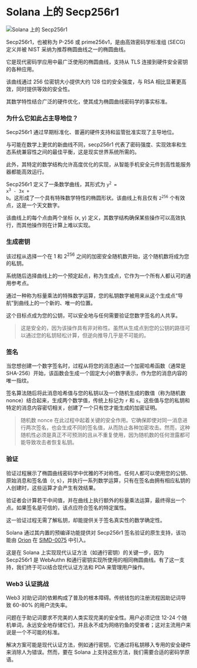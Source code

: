 
# Solana 上的 Secp256r1

![Solana 上的 Secp256r1](/graphics/course-banners/secp256r1-on-solana.png)

<ArticleSection name="什么是 Secp256r1" id="what-is-secp256r1" level="h2" />

Secp256r1，也被称为 P-256 或 prime256v1，是由高效密码学标准组 (SECG) 定义并被 NIST 采纳为推荐椭圆曲线之一的椭圆曲线。

它是现代密码学应用中最广泛使用的椭圆曲线，支持从 TLS 连接到硬件安全密钥的各种应用。

该曲线通过 256 位密钥大小提供大约 128 位的安全强度，与 RSA 相比显著更高效，同时提供等效的安全性。

其数学特性结合广泛的硬件优化，使其成为椭圆曲线密码学的事实标准。

### 为什么它如此占主导地位？

Secp256r1 通过早期标准化、普遍的硬件支持和监管批准实现了主导地位。

与可能在数学上更优的新曲线不同，secp256r1 代表了密码强度、实现效率和生态系统兼容性之间的最佳平衡，这是现实世界系统所需的。

此外，其特定的数学结构允许高度优化的实现，从智能手机安全元件到高性能服务器都能高效运行。

<ArticleSection name="它是如何工作的？" id="how-does-it-work" level="h2" />

Secp256r1 定义了一条数学曲线，其形式为 <code>y<sup>2</sup> = x<sup>3</sup> - 3x + b</code>。这形成了一个具有特殊数学特性的椭圆形状。该曲线上有且仅有 <code>2<sup>256</sup></code> 个有效点，这是一个天文数字。

该曲线上的每个点由两个坐标 (x, y) 定义，其数学结构确保某些操作可以高效执行，而其他操作则在计算上难以实现。

### 生成密钥

该过程从选择一个在 1 和 2<sup>256</sup> 之间的加密安全随机数开始，这个随机数将成为您的私钥。

系统随后选择曲线上的一个预定起点，称为生成点，它作为一个所有人都认可的通用参考点。

通过一种称为标量乘法的特殊数学运算，您的私钥数字被用来从这个生成点“导航”到曲线上的一个新的、唯一的位置。

这个目标点成为您的公钥，可以安全地与任何需要验证您数字签名的人共享。

> 这是安全的，因为该操作具有非对称性。虽然从生成点到您的公钥的路径可以通过您的私钥轻松计算，但逆向推导几乎是不可能的。

### 签名

当您想创建一个数字签名时，过程从将您的消息通过一个加密哈希函数（通常是 SHA-256）开始，该函数会生成一个固定大小的数字表示，作为您的消息内容的唯一指纹。

签名算法随后将此消息哈希值与您的私钥以及一个随机生成的数值（称为随机数 nonce）结合起来，生成两个数学值，传统上标记为 `r` 和 `s`。这些值与您的私钥和特定的消息内容密切相关，创建了一个只有您才能生成的加密证明。

> 随机数 nonce 在此过程中起着关键的安全作用。它确保即使对同一消息进行两次签名，也会生成不同的签名值，从而防止各种加密攻击。然而，这种随机性必须是真正不可预测的且从不重复使用，因为随机数的任何泄露都可能导致攻击者恢复私钥。

### 验证

验证过程展示了椭圆曲线密码学中优雅的不对称性。任何人都可以使用您的公钥、原始消息和签名值（r, s），并执行一系列数学运算，只有在签名由拥有相应私钥的人创建时，这些运算才会产生有效结果。

验证者会计算若干中间值，并在曲线上执行额外的标量乘法运算，最终得出一个点。如果签名是可信的，该点应符合签名的特定属性。

这一验证过程无需了解私钥，却能提供关于签名真实性的数学确定性。

<ArticleSection name="Secp256r1 on Solana" id="secp256r1-on-solana" level="h2" />

Solana 通过其内置的预编译功能提供对 Secp256r1 签名验证的原生支持，该功能由 [Orion](https://x.com/BasedOrion_) 在 [SIMD-0075](https://github.com/solana-foundation/solana-improvement-documents/pull/75) 中引入。

这是在 Solana 上实现现代认证方法（如通行密钥）的关键一步，因为 Secp256r1 是 WebAuthn 和通行密钥实现所使用的相同椭圆曲线。有了这一支持，我们终于可以结合现代认证方法和 PDA 来管理用户操作。

### Web3 认证挑战

Web3 对助记词的依赖构成了普及的根本障碍。传统钱包的注册流程因助记词导致 60-80% 的用户流失率。

问题在于助记词要求不完美的人类实现完美的安全性。用户必须记住 12-24 个随机单词，永远安全地存储它们，并且永不成为网络钓鱼的受害者；这对主流用户来说是一个不可能的标准。

解决方案可能是现代认证方法，例如通行密钥，它通过将私钥移入专用的安全硬件来消除人为错误。然而，要在 Solana 上支持这些方法，我们需要合适的密码学原语。
